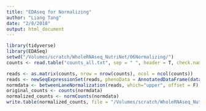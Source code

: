 ```yaml
---
title: "EDAseq for Normalizing"
author: "Liang Tang"
date: "2/8/2018"
output: html_document
---
```


```r
library(tidyverse)
library(EDASeq)
setwd("/Volumes/scratch/WholeRNAseq_NutriNet/06Normalizing/")
counts <- read.table("counts_all.txt", sep = " ", header = T, check.names = FALSE, stringsAsFactors = F, row.names = 1)
```


```r
reads <- as.matrix(counts, nrow = nrow(counts), ncol = ncol(counts))
reads <- newSeqExpressionSet(reads, phenoData = AnnotatedDataFrame(data.frame(rname=reads[1,])), featureData = AnnotatedDataFrame(data.frame(cname=reads[,1])))
normdata <- betweenLaneNormalization(reads, which="upper", offset = F)
original_counts <- counts(normdata)
normalized_counts <- normCounts(normdata)
write.table(normalized_counts, file = "/Volumes/scratch/WholeRNAseq_NutriNet/06Normalizing/normalized_counts.txt", quote = F, col.names = T, row.names = T)
```





